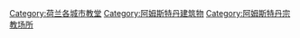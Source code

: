 {{Commons cat|Churches in Amsterdam}}
{{Commonscat|Churches in Amsterdam}}

[[Category:荷兰各城市教堂|Category:荷兰各城市教堂]]
[[Category:阿姆斯特丹建筑物|Category:阿姆斯特丹建筑物]]
[[Category:阿姆斯特丹宗教场所|Category:阿姆斯特丹宗教场所]]